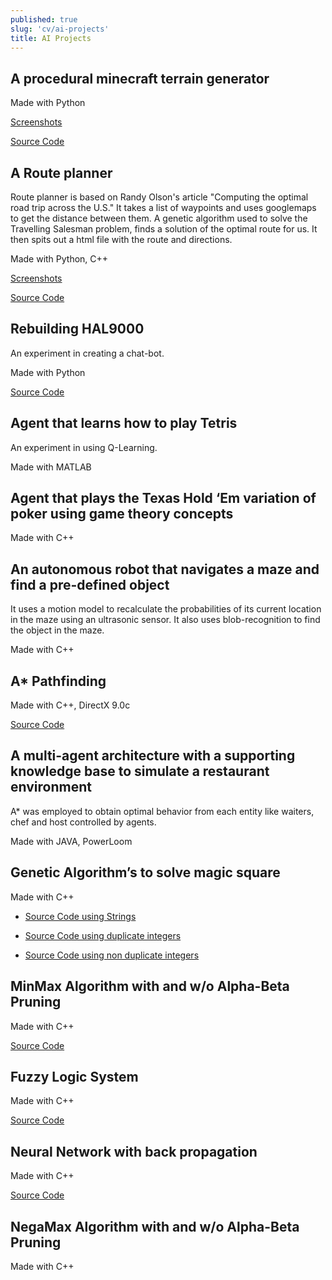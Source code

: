 ```yaml
---
published: true
slug: 'cv/ai-projects'
title: AI Projects
---
```


## A procedural minecraft terrain generator

Made with Python

[Screenshots](./ai-projects/procedural-minecraft-terrain-generator)

[Source Code](https://github.com/AnkurSheel/pmgai-minecraft)

## A Route planner

Route planner is based on Randy Olson's article "Computing the optimal road trip across the U.S." It takes a list of
waypoints and uses googlemaps to get the distance between them. A genetic algorithm used to solve the Travelling
Salesman problem, finds a solution of the optimal route for us. It then spits out a html file with the route and
directions.

Made with Python, C++

[Screenshots](./ai-projects/route-planner-travelling-salesman-problem)

[Source Code](https://github.com/AnkurSheel/RoutePlanner)

## Rebuilding HAL9000

An experiment in creating a chat-bot.

Made with Python

[Source Code](https://github.com/AnkurSheel/pmgai-hal9000)

## Agent that learns how to play Tetris

An experiment in using Q-Learning.

Made with MATLAB

## Agent that plays the Texas Hold ‘Em variation of poker using game theory concepts

Made with C++

## An autonomous robot that navigates a maze and find a pre-defined object

It uses a motion model to recalculate the probabilities of its current location in the maze using an ultrasonic sensor.
It also uses blob-recognition to find the object in the maze.

Made with C++

## A\* Pathfinding

Made with C++, DirectX 9.0c

[Source Code](./files/Astar.zip)

## A multi-agent architecture with a supporting knowledge base to simulate a restaurant environment

A\* was employed to obtain optimal behavior from each entity like waiters, chef and host controlled by agents.

Made with JAVA, PowerLoom

## Genetic Algorithm’s to solve magic square

Made with C++

-   [Source Code using Strings](./files/Genetic_using_string.zip)

-   [Source Code using duplicate integers](./files/Genetic_using_ints.zip)

-   [Source Code using non duplicate integers](./files/Genetic_using_nonduplicate_ints.zip)

## MinMax Algorithm with and w/o Alpha-Beta Pruning

Made with C++

[Source Code](./files/MinMax.zip)

## Fuzzy Logic System

Made with C++

[Source Code](./files/FuzzyLogic.rar)

## Neural Network with back propagation

Made with C++

[Source Code](./files/NeuralNet.zip)

## NegaMax Algorithm with and w/o Alpha-Beta Pruning

Made with C++

